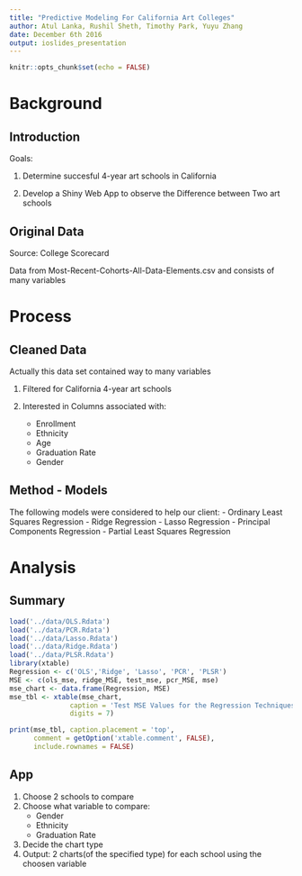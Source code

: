 ```yaml
---
title: "Predictive Modeling For California Art Colleges"
author: Atul Lanka, Rushil Sheth, Timothy Park, Yuyu Zhang
date: December 6th 2016 
output: ioslides_presentation
---
```


```r
knitr::opts_chunk$set(echo = FALSE)
```

# Background  

## Introduction  
Goals: 

1. Determine succesful 4-year art schools in California

2. Develop a Shiny Web App to observe the Difference between Two art schools

## Original Data
Source: College Scorecard

Data from Most-Recent-Cohorts-All-Data-Elements.csv and consists of many variables

# Process

## Cleaned Data

Actually this data set contained way to many variables

1. Filtered for California 4-year art schools

2. Interested in Columns associated with:
	- Enrollment
	- Ethnicity
	- Age
	- Graduation Rate
	- Gender

## Method - Models  
The following models were considered to help our client: 
- Ordinary Least Squares Regression
- Ridge Regression 
- Lasso Regression
- Principal Components Regression
- Partial Least Squares Regression  


# Analysis  

## Summary 
```r
load('../data/OLS.Rdata')
load('../data/PCR.Rdata')
load('../data/Lasso.Rdata')
load('../data/Ridge.Rdata')
load('../data/PLSR.Rdata')
library(xtable)
Regression <- c('OLS','Ridge', 'Lasso', 'PCR', 'PLSR')
MSE <- c(ols_mse, ridge_MSE, test_mse, pcr_MSE, mse)
mse_chart <- data.frame(Regression, MSE)
mse_tbl <- xtable(mse_chart,
               caption = 'Test MSE Values for the Regression Techniques',
               digits = 7)

print(mse_tbl, caption.placement = 'top',
      comment = getOption('xtable.comment', FALSE),
      include.rownames = FALSE)


```

## App  
1. Choose 2 schools to compare
2. Choose what variable to compare:
	- Gender 
	- Ethnicity 
	- Graduation Rate
3. Decide the chart type 
4. Output: 2 charts(of the specified type) for each school using the choosen variable
